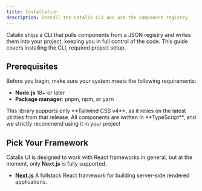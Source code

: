 ```yaml
---
title: Installation
description: Install the Catalix CLI and use the component registry.
---
```


Catalix ships a CLI that pulls components from a JSON registry and writes them into your project, keeping you in full control of the code. This guide covers installing the CLI, required project setup.

## Prerequisites

Before you begin, make sure your system meets the following requirements:

- **Node.js** 18+ or later
- **Package manager**: pnpm, npm, or yarn

<Callout type="info">
  This library supports only **Tailwind CSS v4**, as it relies on the latest
  utilities from that release. All components are written in **TypeScript**, and
  we strictly recommend using it in your project
</Callout>

## Pick Your Framework

Catalix UI is designed to work with React frameworks in general, but at the moment, only **Next.js** is fully supported.

- **[Next.js](/docs/installation/next)** A fullstack React framework for building server-side rendered
  applications.
